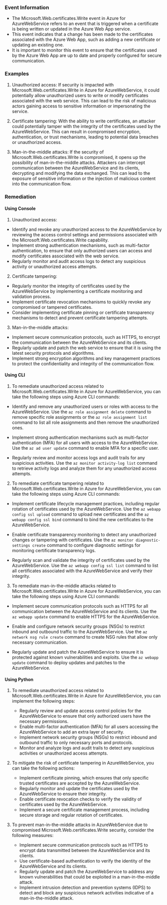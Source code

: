 
### Event Information

- The Microsoft.Web.certificates.Write event in Azure for AzureWebService refers to an event that is triggered when a certificate is being written or updated in the Azure Web App service.
- This event indicates that a change has been made to the certificates associated with the Azure Web App, such as adding a new certificate or updating an existing one.
- It is important to monitor this event to ensure that the certificates used by the Azure Web App are up to date and properly configured for secure communication.


### Examples

1. Unauthorized access: If security is impacted with Microsoft.Web.certificates.Write in Azure for AzureWebService, it could potentially allow unauthorized users to write or modify certificates associated with the web service. This can lead to the risk of malicious actors gaining access to sensitive information or impersonating the service.

2. Certificate tampering: With the ability to write certificates, an attacker could potentially tamper with the integrity of the certificates used by the AzureWebService. This can result in compromised encryption, authentication, or trust mechanisms, leading to potential data breaches or unauthorized access.

3. Man-in-the-middle attacks: If the security of Microsoft.Web.certificates.Write is compromised, it opens up the possibility of man-in-the-middle attacks. Attackers can intercept communication between the AzureWebService and its clients, decrypting and modifying the data exchanged. This can lead to the exposure of sensitive information or the injection of malicious content into the communication flow.

### Remediation

#### Using Console

1. Unauthorized access:
- Identify and revoke any unauthorized access to the AzureWebService by reviewing the access control settings and permissions associated with the Microsoft.Web.certificates.Write capability.
- Implement strong authentication mechanisms, such as multi-factor authentication, to ensure that only authorized users can access and modify certificates associated with the web service.
- Regularly monitor and audit access logs to detect any suspicious activity or unauthorized access attempts.

2. Certificate tampering:
- Regularly monitor the integrity of certificates used by the AzureWebService by implementing a certificate monitoring and validation process.
- Implement certificate revocation mechanisms to quickly revoke any compromised or tampered certificates.
- Consider implementing certificate pinning or certificate transparency mechanisms to detect and prevent certificate tampering attempts.

3. Man-in-the-middle attacks:
- Implement secure communication protocols, such as HTTPS, to encrypt the communication between the AzureWebService and its clients.
- Regularly update and patch the web service to ensure that it is using the latest security protocols and algorithms.
- Implement strong encryption algorithms and key management practices to protect the confidentiality and integrity of the communication flow.

#### Using CLI

1. To remediate unauthorized access related to Microsoft.Web.certificates.Write in Azure for AzureWebService, you can take the following steps using Azure CLI commands:

- Identify and remove any unauthorized users or roles with access to the AzureWebService. Use the `az role assignment delete` command to remove specific role assignments or the `az role assignment list` command to list all role assignments and then remove the unauthorized ones.

- Implement strong authentication mechanisms such as multi-factor authentication (MFA) for all users with access to the AzureWebService. Use the `az ad user update` command to enable MFA for a specific user.

- Regularly review and monitor access logs and audit trails for any suspicious activities. Use the `az monitor activity-log list` command to retrieve activity logs and analyze them for any unauthorized access attempts.

2. To remediate certificate tampering related to Microsoft.Web.certificates.Write in Azure for AzureWebService, you can take the following steps using Azure CLI commands:

- Implement certificate lifecycle management practices, including regular rotation of certificates used by the AzureWebService. Use the `az webapp config ssl upload` command to upload new certificates and the `az webapp config ssl bind` command to bind the new certificates to the AzureWebService.

- Enable certificate transparency monitoring to detect any unauthorized changes or tampering with certificates. Use the `az monitor diagnostic-settings create` command to configure diagnostic settings for monitoring certificate transparency logs.

- Regularly scan and validate the integrity of certificates used by the AzureWebService. Use the `az webapp config ssl list` command to list all certificates associated with the AzureWebService and verify their integrity.

3. To remediate man-in-the-middle attacks related to Microsoft.Web.certificates.Write in Azure for AzureWebService, you can take the following steps using Azure CLI commands:

- Implement secure communication protocols such as HTTPS for all communication between the AzureWebService and its clients. Use the `az webapp update` command to enable HTTPS for the AzureWebService.

- Enable and configure network security groups (NSGs) to restrict inbound and outbound traffic to the AzureWebService. Use the `az network nsg rule create` command to create NSG rules that allow only necessary communication.

- Regularly update and patch the AzureWebService to ensure it is protected against known vulnerabilities and exploits. Use the `az webapp update` command to deploy updates and patches to the AzureWebService.

#### Using Python

1. To remediate unauthorized access related to Microsoft.Web.certificates.Write in Azure for AzureWebService, you can implement the following steps:
   - Regularly review and update access control policies for the AzureWebService to ensure that only authorized users have the necessary permissions.
   - Enable multi-factor authentication (MFA) for all users accessing the AzureWebService to add an extra layer of security.
   - Implement network security groups (NSGs) to restrict inbound and outbound traffic to only necessary ports and protocols.
   - Monitor and analyze logs and audit trails to detect any suspicious activities or unauthorized access attempts.

2. To mitigate the risk of certificate tampering in AzureWebService, you can take the following actions:
   - Implement certificate pinning, which ensures that only specific trusted certificates are accepted by the AzureWebService.
   - Regularly monitor and update the certificates used by the AzureWebService to ensure their integrity.
   - Enable certificate revocation checks to verify the validity of certificates used by the AzureWebService.
   - Implement a secure certificate management process, including secure storage and regular rotation of certificates.

3. To prevent man-in-the-middle attacks in AzureWebService due to compromised Microsoft.Web.certificates.Write security, consider the following measures:
   - Implement secure communication protocols such as HTTPS to encrypt data transmitted between the AzureWebService and its clients.
   - Use certificate-based authentication to verify the identity of the AzureWebService and its clients.
   - Regularly update and patch the AzureWebService to address any known vulnerabilities that could be exploited in a man-in-the-middle attack.
   - Implement intrusion detection and prevention systems (IDPS) to detect and block any suspicious network activities indicative of a man-in-the-middle attack.

